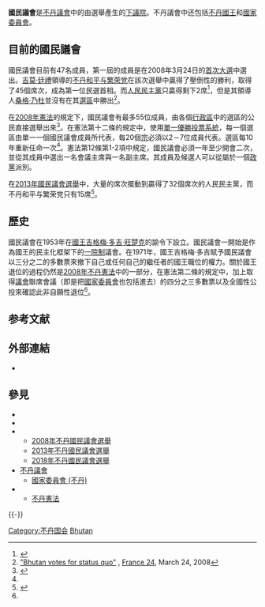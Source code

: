 {{update|time=2019-02-28T14:36:25+00:00}}
{{Coord|27|29|23.2|N|89|38|17.5|E|display=title}}
{{Infobox legislature
 | name          = 國民議會<br />གི་རྒྱལ་ཡོངས་ཚོགས་འདུ་<br />''Gyelyong Tshogdu''
 | coa_pic       = 
 | session_room  = 
 | house_type    = 下議院
 | leader1_type  = 國民議會議長
 | leader1       = 吉美·讓波（Jigme Zangpo）
 | party1        = [[不丹联合党|不丹联合党]]
 | election1     = 2013年8月2日
 | members       = 47人
 | structure1 = File:2018_Assemblee_nationale_du_Bhoutan.svg
 | structure1_res = 270px
 | political_groups1  = 
; 執政黨：
* {{colorbox|#F791EA}} [[不丹联合党|不丹联合党]]（30）
; 反對黨：
* {{colorbox|#964B00}} [[不丹和平与繁荣党|不丹和平与繁荣党]]（17）
 | last_election1     = [[2018年不丹國民議會選舉|2018年9月16日及2018年10月18日]]
 | voting_system1 = [[多數制|多數制]]
 | meeting_place = [[廷布|廷布]]的Gyelyong Tshokhang
 | website       = [http://www.nab.gov.bt/ 國民議會官方網站]
}}{{Politics of Bhutan}}

'''國民議會'''是[[不丹議會|不丹議會]]中的由選舉產生的[[下議院|下議院]]。不丹議會中还包括[[不丹國王|不丹國王]]和[[國家委員會_(不丹)|國家委員會]]。

== 目前的國民議會 ==
國民議會目前有47名成員，第一屆的成員是在2008年3月24日的[[2008年不丹國民議會選舉|首次大選]]中選出。[[吉莫·廷禮|吉莫·廷禮]]領導的[[不丹和平与繁荣党|不丹和平与繁荣党]]在該次選舉中贏得了壓倒性的勝利，取得了45個席次，成為第一位民選首相。而[[人民民主黨_(不丹)|人民民主黨]]只贏得剩下2席<ref>{{cite news|url=http://www.reuters.com/article/worldNews/idUSDEL16203420080327|title=CORRECTED: Bhutan corrects poll results, opposition shrinks|date=March 27, 2008|publisher=[[Reuters|Reuters]]|accessdate=2009-05-10|first=Bappa|last=Majumdar|archive-date=2020-11-07|archive-url=https://web.archive.org/web/20201107130234/https://www.reuters.com/article/worldNews/idUSDEL16203420080327|dead-url=no}}</ref>，但是其領導人[[桑格·乃杜|桑格·乃杜]]並沒有在其[[選區|選區]]中勝出<ref>[http://www.france24.com/en/20080324-bhutan-votes-status-quo-jigmi-thinley-election-parliament&navi=MONDE "Bhutan votes for status quo"] {{Wayback|url=http://www.france24.com/en/20080324-bhutan-votes-status-quo-jigmi-thinley-election-parliament%26navi%3DMONDE |date=20110429011604 }}, [[France_24|France 24]], March 24, 2008</ref>。

在[[不丹憲法|2008年憲法]]的規定下，國民議會有最多55位成員，由各個[[不丹行政區劃|行政區]]中的選區的公民直接選舉出來<ref name=CoBE>{{cite web |url=http://www.constitution.bt/TsaThrim%20Eng%20(A5).pdf |format=PDF |title=Constitution of the Kingdom of Bhutan (English) |publisher=Government of Bhutan |date=2008-07-18 |accessdate=2010-10-13 |deadurl=yes |archiveurl=https://web.archive.org/web/20110706162637/http://www.constitution.bt/TsaThrim%20Eng%20%28A5%29.pdf |archivedate=2011-07-06 }}</ref>。在憲法第十二條的規定中，使用[[小選區制|單一優勝投票系統]]，每一個選區由單一一個國民議會成員所代表，每20個[[宗_(不丹)|宗]]必須以2－7位成員代表。選區每10年重新任命一次<ref name=CoBE/>。憲法第12條第1-2項中規定，國民議會必須一年至少開會二次，並從其成員中選出一名會議主席與一名副主席。其成員及候選人可以從屬於一個[[政黨|政黨]]派別。

在[[2013年不丹國民議會選舉|2013年國民議會選舉]]中，大量的席次擺動到贏得了32個席次的人民民主黨，而不丹和平与繁荣党只有15席<ref name="DNA India">{{cite web|title=Bhutan's Election Commission completes polls process, hands over MP list to King|url=http://www.dnaindia.com/world/1860978/report-bhutan-s-election-commission-completes-polls-process-hands-over-mp-list-to-king|work=DNA India|accessdate=14 July 2013|archive-url=https://web.archive.org/web/20130720115640/http://www.dnaindia.com/world/1860978/report-bhutan-s-election-commission-completes-polls-process-hands-over-mp-list-to-king|archive-date=2013-07-20|dead-url=yes}}</ref>。

== 歷史 ==
國民議會在1953年在[[不丹國王|國王]][[吉格梅·多吉·旺楚克|吉格梅·多吉·旺楚克]]的諭令下設立。國民議會一開始是作為國王的民主化框架下的[[一院制|一院制]]議會。在1971年，國王吉格梅·多吉賦予國民議會以三分之二的多數票來撤下自己或任何自己的繼任者的國王職位的權力。關於國王退位的過程仍然是[[不丹憲法|2008年不丹憲法]]中的一部分，在憲法第二條的規定中，加上取得[[不丹議會|議會]]聯席會議（即是把[[國家委員會_(不丹)|國家委員會]]也包括進去）的四分之三多數票以及全國性公投來確認此非自願性退位<ref name="CoBE" />。

== 参考文献 ==
{{Reflist}}

== 外部連結 ==
* {{cite web
  | title = 不丹國民議會官方網站
  | url = http://www.nab.gov.bt/
  | accessdate = 2008-04-16
  | archive-date = 2008-04-13
  | archive-url = https://web.archive.org/web/20080413201546/http://www.nab.gov.bt/
  | dead-url = no
  }}

== 參見 ==
{{Portal|不丹|政治}}
*{{link-en|不丹政治|Politics of Bhutan}}
*{{link-en|不丹政黨列表|List of political parties in Bhutan}}
*{{link-en|不丹選舉|Elections in Bhutan}}
**[[2008年不丹國民議會選舉|2008年不丹國民議會選舉]]
**[[2013年不丹國民議會選舉|2013年不丹國民議會選舉]]
**[[2018年不丹國民議會選舉|2018年不丹國民議會選舉]]
*[[不丹議會|不丹議會]]
**[[國家委員會_(不丹)|國家委員會 (不丹)]]
*{{link-en|不丹法律|Bhutanese legislation}}
**[[不丹憲法|不丹憲法]]

{{-}}
{{Asia topic|議會}}
{{國家下議院}}

{{DEFAULTSORT:National Assembly Of Bhutan}}
[[Category:不丹国会|Category:不丹国会]]
[[Category:各国国会下议院|Bhutan]]